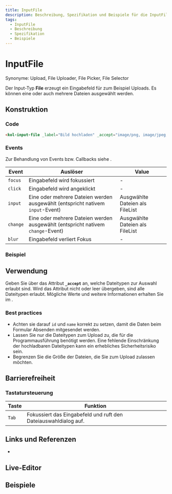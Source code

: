```yaml
---
title: InputFile
description: Beschreibung, Spezifikation und Beispiele für die InputFile-Komponente.
tags:
  - InputFile
  - Beschreibung
  - Spezifikation
  - Beispiele
---
```



# InputFile

Synonyme: Upload, File Uploader, File Picker, File Selector

Der Input-Typ **File** erzeugt ein Eingabefeld für zum Beispiel Uploads. Es können eine oder auch mehrere Dateien ausgewählt werden.

## Konstruktion

### Code

```html
<kol-input-file _label="Bild hochladen" _accept="image/png, image/jpeg, application/pdf" _icons='{"right": "codicon codicon-device-camera"}'></kol-input-file>
```

### Events

Zur Behandlung von Events bzw. Callbacks siehe <kol-link _label="Events" _href="../concepts/events" />.

| Event    | Auslöser                                                                        | Value                           |
|----------|---------------------------------------------------------------------------------|---------------------------------|
| `focus`  | Eingabefeld wird fokussiert                                                     | -                               |
| `click`  | Eingabefeld wird angeklickt                                                     | -                               |
| `input`  | Eine oder mehrere Dateien werden ausgewählt (entspricht nativem `input`-Event)  | Ausgwählte Dateien als FileList |
| `change` | Eine oder mehrere Dateien werden ausgewählt (entspricht nativem `change`-Event) | Ausgwählte Dateien als FileList |
| `blur`   | Eingabefeld verliert Fokus                                                      | -                               |

### Beispiel

<kol-input-file _label="Bild hochladen" _accept="image/png, image/jpeg, application/pdf" _icons='{"right": "codicon codicon-device-camera"}'></kol-input-file>

## Verwendung

Geben Sie über das Attribut **`_accept`** an, welche Dateitypen zur Auswahl erlaubt sind. Wird das Attribut nicht oder leer übergeben, sind alle Dateitypen erlaubt.
Mögliche Werte und weitere Informationen erhalten Sie im <kol-link _href="https://developer.mozilla.org/en-US/docs/Web/HTML/Attributes/accept" _target="_blank" _label="MDN Artikel zum Attribut accept"></kol-link>.

### Best practices

- Achten sie darauf `id` und `name` korrekt zu setzen, damit die Daten beim Formular Absenden mitgesendet werden.
- Lassen Sie nur die Dateitypen zum Upload zu, die für die Programmausführung benötigt werden. Eine fehlende Einschränkung der hochladbaren Dateitypen kann ein erhebliches Sicherheitsrisiko sein.
- Begrenzen Sie die Größe der Dateien, die Sie zum Upload zulassen möchten.

## Barrierefreiheit

### Tastatursteuerung

| Taste | Funktion                                                        |
| ----- | --------------------------------------------------------------- |
| `Tab` | Fokussiert das Eingabefeld und ruft den Dateiauswahldialog auf. |

## Links und Referenzen

- <kol-link _href="https://medium.com/@gavyn/til-autofocus-inputs-are-an-accessibility-problem-32ced60c3109" _target="_blank"></kol-link>

<Readme />

<ExampleLink component="input-file" />

## Live-Editor

<LiveEditorCompact component="input-file" />

## Beispiele

<Configurator component="input-file" sample="basic" />
